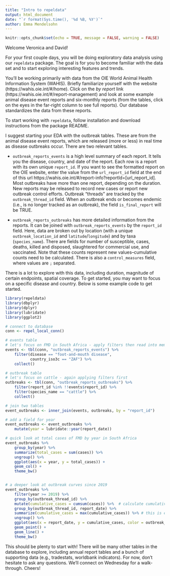 ```yaml
---
title: "Intro to repeldata"
output: html_document
date: "`r format(Sys.time(), '%d %B, %Y')`"
author: Emma Mendelsohn
---
```


```r
knitr::opts_chunk$set(echo = TRUE, message = FALSE, warning = FALSE)
```

Welcome Veronica and David!

For your first couple days, you will be doing exploratory data analysis using our `repeldata` package. The goal is for you to become familiar with the data set and to start exploring interesting features and trends.

You'll be working primarily with data from the OIE World Animal Health Information System (WAHIS). Briefly familiarize yourself with the website (https://wahis.oie.int/#/home). Click on the _by report_ link (https://wahis.oie.int/#/report-management) and look at some example animal disease event reports and six-monthly reports (from the tables, click on the eyes in the far-right column to see full reports). Our database standardizes the data from these reports. 

To start working with `repeldata`, follow installation and download instructions from the package README. 

I suggest starting your EDA with the outbreak tables. These are from the animal disease event reports, which are released (more or less) in real time as disease outbreaks occur. There are two relevant tables.

 - `outbreak_reports_events` is a high level summary of each report. It tells you the disease, country, and date of the report. Each row is a report with its own unique `report_id`. If you want to see the formatted report on the OIE website, enter the value from the `url_report_id` field at the end of this url https://wahis.oie.int/#/report-info?reportId=[url_report_id]. Most outbreaks have more than one report, depending on the duration. New reports may be released to record new cases or report new outbreak control efforts. Outbreak "threads" are tracked by the `outbreak_thread_id` field. When an outbreak ends or becomes endemic (i.e., is no longer tracked as an outbreak), the field `is_final_report` will be TRUE. 

 - `outbreak_reports_outbreaks` has more detailed information from the reports. It can be joined with `outbreak_reports_events` by the `report_id` field. Here, data are broken out by location (with a unique `outbreak_location_id` and `latitude`/`longitude`) and by taxa (`species_name`). There are fields for number of susceptible, cases, deaths, killed and disposed, slaughtered for commercial use, and vaccinated. Note that these counts represent new values--cumulative counts need to be calculated. There is also a `control_measures` field, where values are `;` separated.

There is a lot to explore with this data, including duration, magnitude of certain endpoints, spatial coverage. To get started, you may want to focus on a specific disease and country. Below is some example code to get started.

```r
library(repeldata)
library(dbplyr)
library(dplyr)
library(lubridate)
library(ggplot2)

# connect to database
conn <- repel_local_conn()

# events table
# let's focus on FMD in South Africa - apply filters then read into memory
events <- tbl(conn, "outbreak_reports_events") %>% 
    filter(disease == "foot-and-mouth disease",
           country_iso3c == "ZAF") %>% 
    collect()

# outbreak table
# let's focus on cattle - again applying filters first
outbreaks <- tbl(conn, "outbreak_reports_outbreaks") %>% 
    filter(report_id %in% !!events$report_id) %>% 
    filter(species_name == "cattle") %>%
    collect()

# join two tables
event_outbreaks <- inner_join(events, outbreaks, by = "report_id")

# add a field for year 
event_outbreaks <- event_outbreaks %>% 
    mutate(year = lubridate::year(report_date)) 

# quick look at total cases of FMD by year in South Africa
event_outbreaks %>% 
    group_by(year) %>% 
    summarize(total_cases = sum(cases)) %>% 
    ungroup() %>% 
    ggplot(aes(x = year, y = total_cases)) + 
    geom_col() +
    theme_bw()


# a deeper look at outbreak curves since 2019
event_outbreaks %>%
    filter(year >= 2019) %>% 
    group_by(outbreak_thread_id) %>% 
    mutate(cumulative_cases = cumsum(cases)) %>%  # calculate cumulative cases by outbreak
    group_by(outbreak_thread_id, report_date) %>% 
    summarize(cumulative_cases = max(cumulative_cases)) %>% # this is effectively summarizing over multiple sublocations within the outbreak 
    ungroup() %>% 
    ggplot(aes(x = report_date, y = cumulative_cases, color = outbreak_thread_id)) +
    geom_point() + 
    geom_line() +
    theme_bw()
```



This should be plenty to start with! There will be many other tables in the database to explore, including annual report tables and a bunch of supporting data (e.g., tradestats, worldbank indicators). For now, don't hesitate to ask any questions. We'll connect on Wednesday for a walk-through. Cheers! 
